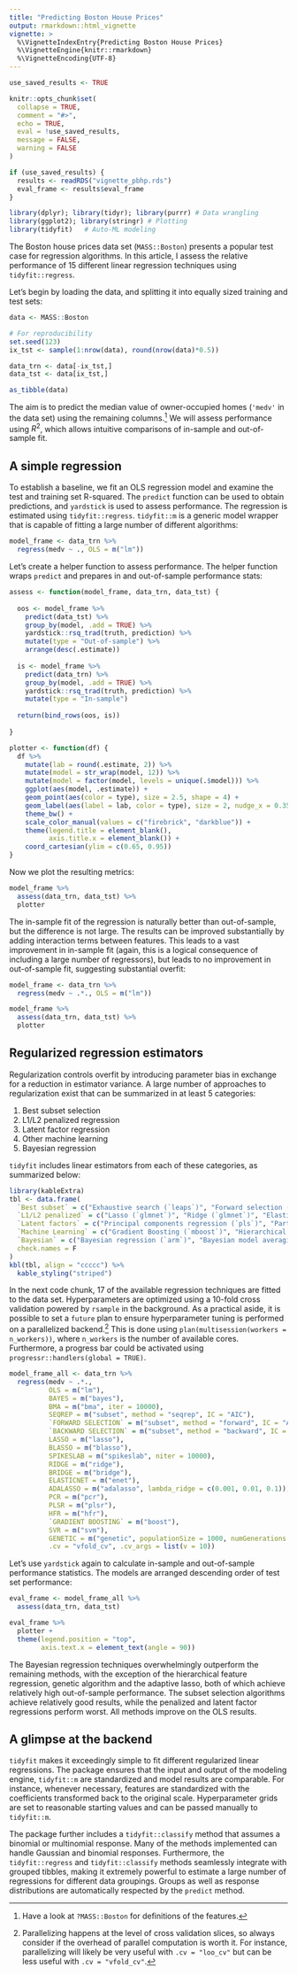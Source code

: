 ```yaml
---
title: "Predicting Boston House Prices"
output: rmarkdown::html_vignette
vignette: >
  %\VignetteIndexEntry{Predicting Boston House Prices}
  %\VignetteEngine{knitr::rmarkdown}
  %\VignetteEncoding{UTF-8}
---
```


```r
use_saved_results <- TRUE

knitr::opts_chunk$set(
  collapse = TRUE,
  comment = "#>",
  echo = TRUE,
  eval = !use_saved_results,
  message = FALSE,
  warning = FALSE
)

if (use_saved_results) {
  results <- readRDS("vignette_pbhp.rds")
  eval_frame <- results$eval_frame
}
```

```r
library(dplyr); library(tidyr); library(purrr) # Data wrangling
library(ggplot2); library(stringr) # Plotting
library(tidyfit)   # Auto-ML modeling
```

The Boston house prices data set (`MASS::Boston`) presents a popular test case for regression algorithms. In this article, I assess the relative performance of 15 different linear regression techniques using `tidyfit::regress`.

Let's begin by loading the data, and splitting it into equally sized training and test sets:

```r
data <- MASS::Boston

# For reproducibility
set.seed(123)
ix_tst <- sample(1:nrow(data), round(nrow(data)*0.5))

data_trn <- data[-ix_tst,]
data_tst <- data[ix_tst,]

as_tibble(data)
```

The aim is to predict the median value of owner-occupied homes (`'medv'` in the data set) using the remaining columns.^[Have a look at `?MASS::Boston` for definitions of the features.] We will assess performance using $R^2$, which allows intuitive comparisons of in-sample and out-of-sample fit.

## A simple regression

To establish a baseline, we fit an OLS regression model and examine the test and training set R-squared. The `predict` function can be used to obtain predictions, and `yardstick` is used to assess performance. The regression is estimated using `tidyfit::regress`. `tidyfit::m` is a generic model wrapper that is capable of fitting a large number of different algorithms:

```r
model_frame <- data_trn %>% 
  regress(medv ~ ., OLS = m("lm"))
```

Let's create a helper function to assess performance. The helper function wraps `predict` and prepares in and out-of-sample performance stats:

```r
assess <- function(model_frame, data_trn, data_tst) {
  
  oos <- model_frame %>% 
    predict(data_tst) %>% 
    group_by(model, .add = TRUE) %>% 
    yardstick::rsq_trad(truth, prediction) %>% 
    mutate(type = "Out-of-sample") %>% 
    arrange(desc(.estimate))
  
  is <- model_frame %>% 
    predict(data_trn) %>% 
    group_by(model, .add = TRUE) %>% 
    yardstick::rsq_trad(truth, prediction) %>% 
    mutate(type = "In-sample")
  
  return(bind_rows(oos, is))
  
}

plotter <- function(df) {
  df %>% 
    mutate(lab = round(.estimate, 2)) %>% 
    mutate(model = str_wrap(model, 12)) %>% 
    mutate(model = factor(model, levels = unique(.$model))) %>% 
    ggplot(aes(model, .estimate)) +
    geom_point(aes(color = type), size = 2.5, shape = 4) + 
    geom_label(aes(label = lab, color = type), size = 2, nudge_x = 0.35) +
    theme_bw() +
    scale_color_manual(values = c("firebrick", "darkblue")) +
    theme(legend.title = element_blank(), 
          axis.title.x = element_blank()) +
    coord_cartesian(ylim = c(0.65, 0.95))
}
```

Now we plot the resulting metrics:

```r
model_frame %>% 
  assess(data_trn, data_tst) %>% 
  plotter
```

The in-sample fit of the regression is naturally better than out-of-sample, but the difference is not large. The results can be improved substantially by adding interaction terms between features. This leads to a vast improvement in in-sample fit (again, this is a logical consequence of including a large number of regressors), but leads to no improvement in out-of-sample fit, suggesting substantial overfit:

```r
model_frame <- data_trn %>% 
  regress(medv ~ .*., OLS = m("lm"))

model_frame %>% 
  assess(data_trn, data_tst) %>% 
  plotter
```

## Regularized regression estimators

Regularization controls overfit by introducing parameter bias in exchange for a reduction in estimator variance. A large number of approaches to regularization exist that can be summarized in at least 5 categories:

1. Best subset selection
2. L1/L2 penalized regression
3. Latent factor regression
4. Other machine learning
5. Bayesian regression

`tidyfit` includes linear estimators from each of these categories, as summarized below:

```r
library(kableExtra)
tbl <- data.frame(
  `Best subset` = c("Exhaustive search (`leaps`)", "Forward selection (`leaps`)", "Backward selection (`leaps`)", "Sequential Replacement (`leaps`)", "Genetic Algorithm ('gaselect')"),
  `L1/L2 penalized` = c("Lasso (`glmnet`)", "Ridge (`glmnet`)", "ElasticNet (`glmnet`)", "Adaptive Lasso (`glmnet`)", ""),
  `Latent factors` = c("Principal components regression (`pls`)", "Partial least squares (`pls`)", "", "", ""),
  `Machine Learning` = c("Gradient Boosting (`mboost`)", "Hierarchical feature regression (`hfr`)", "Support vector regression (`e1071`)", "", ""),
  `Bayesian` = c("Bayesian regression (`arm`)", "Bayesian model averaging (`BMS`)", "Bayesian Lasso (`monomvn`)", "Bayesian Ridge (`monomvn`)", "Spike and Slab Regression ('BoomSpikeSlab')"),
  check.names = F
)
kbl(tbl, align = "ccccc") %>% 
  kable_styling("striped")

```

In the next code chunk, 17 of the available regression techniques are fitted to the data set. Hyperparameters are optimized using a 10-fold cross validation powered by `rsample` in the background. As a practical aside, it is possible to set a `future` plan to ensure hyperparameter tuning is performed on a parallelized backend.^[Parallelizing happens at the level of cross validation slices, so always consider if the overhead of parallel computation is worth it. For instance, parallelizing will likely be very useful with `.cv = "loo_cv"` but can be less useful with `.cv = "vfold_cv"`.] This is done using `plan(multisession(workers = n_workers))`, where `n_workers` is the number of available cores. Furthermore, a progress bar could be activated using `progressr::handlers(global = TRUE)`.

```r
model_frame_all <- data_trn %>% 
  regress(medv ~ .*., 
          OLS = m("lm"),
          BAYES = m("bayes"),
          BMA = m("bma", iter = 10000),
          SEQREP = m("subset", method = "seqrep", IC = "AIC"),
          `FORWARD SELECTION` = m("subset", method = "forward", IC = "AIC"),
          `BACKWARD SELECTION` = m("subset", method = "backward", IC = "AIC"),
          LASSO = m("lasso"),
          BLASSO = m("blasso"),
          SPIKESLAB = m("spikeslab", niter = 10000),
          RIDGE = m("ridge"),
          BRIDGE = m("bridge"),
          ELASTICNET = m("enet"),
          ADALASSO = m("adalasso", lambda_ridge = c(0.001, 0.01, 0.1)),
          PCR = m("pcr"),
          PLSR = m("plsr"),
          HFR = m("hfr"),
          `GRADIENT BOOSTING` = m("boost"),
          SVR = m("svm"),
          GENETIC = m("genetic", populationSize = 1000, numGenerations = 50, statistic = "AIC", maxVariables = 20),
          .cv = "vfold_cv", .cv_args = list(v = 10))
```

Let's use `yardstick` again to calculate in-sample and out-of-sample performance statistics. The models are arranged descending order of test set performance:

```r
eval_frame <- model_frame_all %>% 
  assess(data_trn, data_tst)
```

```r
eval_frame %>% 
  plotter +
  theme(legend.position = "top", 
        axis.text.x = element_text(angle = 90))
```

The Bayesian regression techniques overwhelmingly outperform the remaining methods, with the exception of the hierarchical feature regression, genetic algorithm and the adaptive lasso, both of which achieve relatively high out-of-sample performance. The subset selection algorithms achieve relatively good results, while the penalized and latent factor regressions perform worst. All methods improve on the OLS results.

## A glimpse at the backend

`tidyfit` makes it exceedingly simple to fit different regularized linear regressions. The package ensures that the input and output of the modeling engine, `tidyfit::m` are standardized and model results are comparable. For instance, whenever necessary, features are standardized with the coefficients transformed back to the original scale. Hyperparameter grids are set to reasonable starting values and can be passed manually to `tidyfit::m`.

The package further includes a `tidyfit::classify` method that assumes a binomial or multinomial response. Many of the methods implemented can handle Gaussian and binomial responses. Furthermore, the `tidyfit::regress` and `tidyfit::classify` methods seamlessly integrate with grouped tibbles, making it extremely powerful to estimate a large number of regressions for different data groupings. Groups as well as response distributions are automatically respected by the `predict` method.
